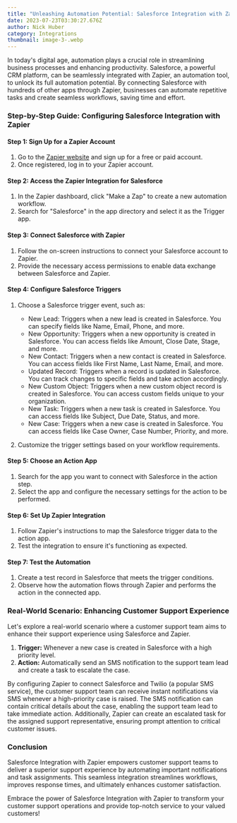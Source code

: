 ```yaml
---
title: "Unleashing Automation Potential: Salesforce Integration with Zapier"
date: 2023-07-23T03:30:27.676Z
author: Nick Huber
category: Integrations
thumbnail: image-3-.webp
---
```

In today's digital age, automation plays a crucial role in streamlining business processes and enhancing productivity. Salesforce, a powerful CRM platform, can be seamlessly integrated with Zapier, an automation tool, to unlock its full automation potential. By connecting Salesforce with hundreds of other apps through Zapier, businesses can automate repetitive tasks and create seamless workflows, saving time and effort.

### Step-by-Step Guide: Configuring Salesforce Integration with Zapier

#### Step 1: Sign Up for a Zapier Account

1. Go to the [Zapier website](https://www.zapier.com) and sign up for a free or paid account.
2. Once registered, log in to your Zapier account.

#### Step 2: Access the Zapier Integration for Salesforce

1. In the Zapier dashboard, click "Make a Zap" to create a new automation workflow.
2. Search for "Salesforce" in the app directory and select it as the Trigger app.

#### Step 3: Connect Salesforce with Zapier

1. Follow the on-screen instructions to connect your Salesforce account to Zapier.
2. Provide the necessary access permissions to enable data exchange between Salesforce and Zapier.

#### Step 4: Configure Salesforce Triggers

1. Choose a Salesforce trigger event, such as:
   - New Lead: Triggers when a new lead is created in Salesforce. You can specify fields like Name, Email, Phone, and more.
   - New Opportunity: Triggers when a new opportunity is created in Salesforce. You can access fields like Amount, Close Date, Stage, and more.
   - New Contact: Triggers when a new contact is created in Salesforce. You can access fields like First Name, Last Name, Email, and more.
   - Updated Record: Triggers when a record is updated in Salesforce. You can track changes to specific fields and take action accordingly.
   - New Custom Object: Triggers when a new custom object record is created in Salesforce. You can access custom fields unique to your organization.
   - New Task: Triggers when a new task is created in Salesforce. You can access fields like Subject, Due Date, Status, and more.
   - New Case: Triggers when a new case is created in Salesforce. You can access fields like Case Owner, Case Number, Priority, and more.

2. Customize the trigger settings based on your workflow requirements.

#### Step 5: Choose an Action App

1. Search for the app you want to connect with Salesforce in the action step.
2. Select the app and configure the necessary settings for the action to be performed.

#### Step 6: Set Up Zapier Integration

1. Follow Zapier's instructions to map the Salesforce trigger data to the action app.
2. Test the integration to ensure it's functioning as expected.

#### Step 7: Test the Automation

1. Create a test record in Salesforce that meets the trigger conditions.
2. Observe how the automation flows through Zapier and performs the action in the connected app.

### Real-World Scenario: Enhancing Customer Support Experience

Let's explore a real-world scenario where a customer support team aims to enhance their support experience using Salesforce and Zapier.

1. **Trigger:** Whenever a new case is created in Salesforce with a high priority level.
2. **Action:** Automatically send an SMS notification to the support team lead and create a task to escalate the case.

By configuring Zapier to connect Salesforce and Twilio (a popular SMS service), the customer support team can receive instant notifications via SMS whenever a high-priority case is raised. The SMS notification can contain critical details about the case, enabling the support team lead to take immediate action. Additionally, Zapier can create an escalated task for the assigned support representative, ensuring prompt attention to critical customer issues.

### Conclusion

Salesforce Integration with Zapier empowers customer support teams to deliver a superior support experience by automating important notifications and task assignments. This seamless integration streamlines workflows, improves response times, and ultimately enhances customer satisfaction.

Embrace the power of Salesforce Integration with Zapier to transform your customer support operations and provide top-notch service to your valued customers!